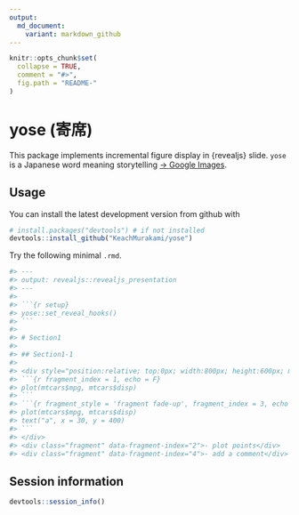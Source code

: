 ```yaml
---
output:
  md_document:
    variant: markdown_github
---
```


<!-- README.md is generated from README.Rmd. Please edit that file -->

```r
knitr::opts_chunk$set(
  collapse = TRUE,
  comment = "#>",
  fig.path = "README-"
)
```

# yose (寄席)

This package implements incremental figure display in {revealjs} slide.
`yose` is a Japanese word meaning storytelling [-> Google Images](https://www.google.co.jp/search?q=%E5%AF%84%E5%B8%AD&source=lnms&tbm=isch&sa=X&ved=0ahUKEwix35LSoYHaAhVJlJQKHQKKARYQ_AUICygC&biw=1280&bih=924).


## Usage

You can install the latest development version from github with

```r
# install.packages("devtools") # if not installed
devtools::install_github("KeachMurakami/yose")
```

Try the following minimal `.rmd`.

```r
#> ---
#> output: revealjs::revealjs_presentation
#> ---
#> 
#> ```{r setup}
#> yose::set_reveal_hooks()
#> ```
#> 
#> # Section1
#> 
#> ## Section1-1
#> 
#> <div style="position:relative; top:0px; width:800px; height:600px; margin:0 auto;">
#> ```{r fragment_index = 1, echo = F}
#> plot(mtcars$mpg, mtcars$disp)
#> ```
#> ```{r fragment_style = 'fragment fade-up', fragment_index = 3, echo = F}
#> plot(mtcars$mpg, mtcars$disp)
#> text("a", x = 30, y = 400)
#> ```
#> </div>
#> <div class="fragment" data-fragment-index="2">- plot points</div>
#> <div class="fragment" data-fragment-index="4">- add a comment</div>
```

## Session information

```r
devtools::session_info()
```
